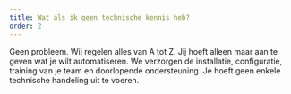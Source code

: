 ```yaml
---
title: Wat als ik geen technische kennis heb?
order: 2
---
```

Geen probleem. Wij regelen alles van A tot Z. Jij hoeft alleen maar aan te geven wat je wilt automatiseren. We verzorgen de installatie, configuratie, training van je team en doorlopende ondersteuning. Je hoeft geen enkele technische handeling uit te voeren.
